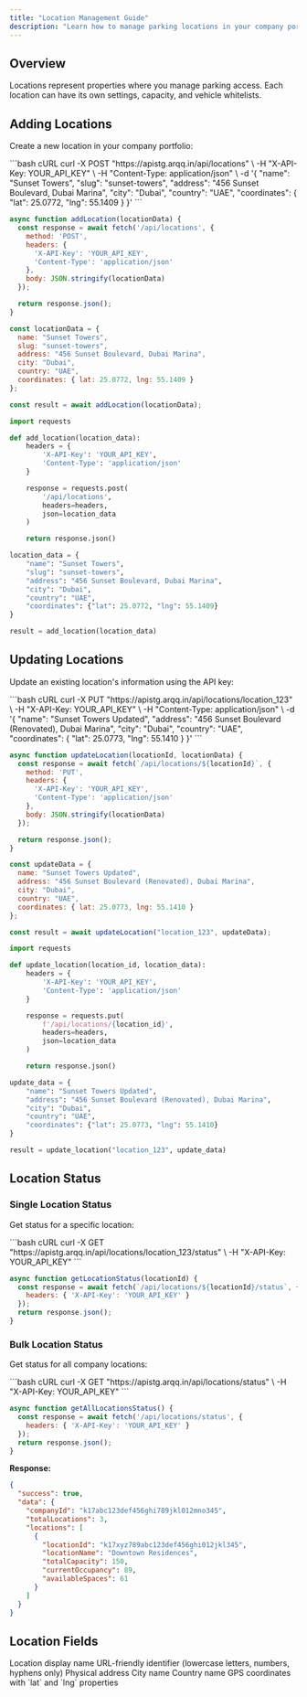 ```yaml
---
title: "Location Management Guide"
description: "Learn how to manage parking locations in your company portfolio using the Arqqin API."
---
```


## Overview

Locations represent properties where you manage parking access. Each location can have its own settings, capacity, and vehicle whitelists.

## Adding Locations

Create a new location in your company portfolio:

<CodeGroup>
```bash cURL
curl -X POST "https://apistg.arqq.in/api/locations" \
  -H "X-API-Key: YOUR_API_KEY" \
  -H "Content-Type: application/json" \
  -d '{
    "name": "Sunset Towers",
    "slug": "sunset-towers",
    "address": "456 Sunset Boulevard, Dubai Marina",
    "city": "Dubai",
    "country": "UAE",
    "coordinates": {
      "lat": 25.0772,
      "lng": 55.1409
    }
  }'
```

```javascript JavaScript
async function addLocation(locationData) {
  const response = await fetch('/api/locations', {
    method: 'POST',
    headers: {
      'X-API-Key': 'YOUR_API_KEY',
      'Content-Type': 'application/json'
    },
    body: JSON.stringify(locationData)
  });

  return response.json();
}

const locationData = {
  name: "Sunset Towers",
  slug: "sunset-towers",
  address: "456 Sunset Boulevard, Dubai Marina",
  city: "Dubai",
  country: "UAE",
  coordinates: { lat: 25.0772, lng: 55.1409 }
};

const result = await addLocation(locationData);
```

```python Python
import requests

def add_location(location_data):
    headers = {
        'X-API-Key': 'YOUR_API_KEY',
        'Content-Type': 'application/json'
    }

    response = requests.post(
        '/api/locations',
        headers=headers,
        json=location_data
    )

    return response.json()

location_data = {
    "name": "Sunset Towers",
    "slug": "sunset-towers",
    "address": "456 Sunset Boulevard, Dubai Marina",
    "city": "Dubai",
    "country": "UAE",
    "coordinates": {"lat": 25.0772, "lng": 55.1409}
}

result = add_location(location_data)
```
</CodeGroup>

## Updating Locations

Update an existing location's information using the API key:

<CodeGroup>
```bash cURL
curl -X PUT "https://apistg.arqq.in/api/locations/location_123" \
  -H "X-API-Key: YOUR_API_KEY" \
  -H "Content-Type: application/json" \
  -d '{
    "name": "Sunset Towers Updated",
    "address": "456 Sunset Boulevard (Renovated), Dubai Marina",
    "city": "Dubai",
    "country": "UAE",
    "coordinates": {
      "lat": 25.0773,
      "lng": 55.1410
    }
  }'
```

```javascript JavaScript
async function updateLocation(locationId, locationData) {
  const response = await fetch(`/api/locations/${locationId}`, {
    method: 'PUT',
    headers: {
      'X-API-Key': 'YOUR_API_KEY',
      'Content-Type': 'application/json'
    },
    body: JSON.stringify(locationData)
  });

  return response.json();
}

const updateData = {
  name: "Sunset Towers Updated",
  address: "456 Sunset Boulevard (Renovated), Dubai Marina",
  city: "Dubai",
  country: "UAE",
  coordinates: { lat: 25.0773, lng: 55.1410 }
};

const result = await updateLocation("location_123", updateData);
```

```python Python
import requests

def update_location(location_id, location_data):
    headers = {
        'X-API-Key': 'YOUR_API_KEY',
        'Content-Type': 'application/json'
    }

    response = requests.put(
        f'/api/locations/{location_id}',
        headers=headers,
        json=location_data
    )

    return response.json()

update_data = {
    "name": "Sunset Towers Updated",
    "address": "456 Sunset Boulevard (Renovated), Dubai Marina",
    "city": "Dubai",
    "country": "UAE",
    "coordinates": {"lat": 25.0773, "lng": 55.1410}
}

result = update_location("location_123", update_data)
```
</CodeGroup>

## Location Status

### Single Location Status

Get status for a specific location:

<CodeGroup>
```bash cURL
curl -X GET "https://apistg.arqq.in/api/locations/location_123/status" \
  -H "X-API-Key: YOUR_API_KEY"
```

```javascript JavaScript
async function getLocationStatus(locationId) {
  const response = await fetch(`/api/locations/${locationId}/status`, {
    headers: { 'X-API-Key': 'YOUR_API_KEY' }
  });
  return response.json();
}
```
</CodeGroup>

### Bulk Location Status

Get status for all company locations:

<CodeGroup>
```bash cURL
curl -X GET "https://apistg.arqq.in/api/locations/status" \
  -H "X-API-Key: YOUR_API_KEY"
```

```javascript JavaScript
async function getAllLocationsStatus() {
  const response = await fetch('/api/locations/status', {
    headers: { 'X-API-Key': 'YOUR_API_KEY' }
  });
  return response.json();
}
```
</CodeGroup>

**Response:**
```json
{
  "success": true,
  "data": {
    "companyId": "k17abc123def456ghi789jkl012mno345",
    "totalLocations": 3,
    "locations": [
      {
        "locationId": "k17xyz789abc123def456ghi012jkl345",
        "locationName": "Downtown Residences",
        "totalCapacity": 150,
        "currentOccupancy": 89,
        "availableSpaces": 61
      }
    ]
  }
}
```

## Location Fields

<ResponseField name="name" type="string" required>
  Location display name
</ResponseField>

<ResponseField name="slug" type="string" required>
  URL-friendly identifier (lowercase letters, numbers, hyphens only)
</ResponseField>

<ResponseField name="address" type="string" required>
  Physical address
</ResponseField>

<ResponseField name="city" type="string">
  City name
</ResponseField>

<ResponseField name="country" type="string">
  Country name
</ResponseField>

<ResponseField name="coordinates" type="object">
  GPS coordinates with `lat` and `lng` properties
</ResponseField>